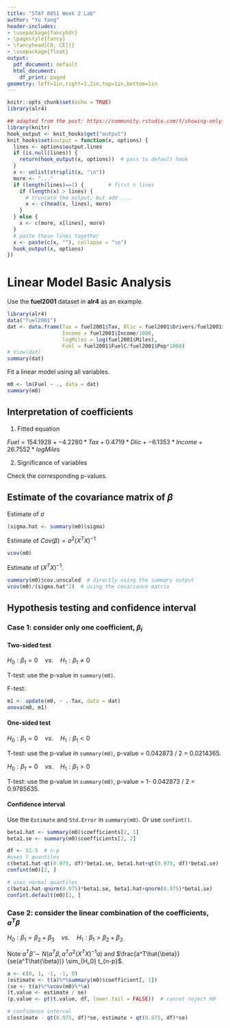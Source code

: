```yaml
---
title: "STAT 8051 Week 2 Lab"
author: "Yu Yang"
header-includes:
- \usepackage{fancyhdr}
- \pagestyle{fancy}
- \fancyhead[CO, CE]{}
- \usepackage{float}
output:
  pdf_document: default
  html_document:
    df_print: paged
geometry: left=1in,right=1.2in,top=1in,bottom=1in
---
```


```r
knitr::opts_chunk$set(echo = TRUE)
library(alr4)
```

```r
## adapted from the post: https://community.rstudio.com/t/showing-only-the-first-few-lines-of-the-results-of-a-code-chunk/6963
library(knitr)
hook_output <- knit_hooks$get("output")
knit_hooks$set(output = function(x, options) {
  lines <- options$output.lines
  if (is.null(lines)) {
    return(hook_output(x, options))  # pass to default hook
  }
  x <- unlist(strsplit(x, "\n"))
  more <- "..."
  if (length(lines)==1) {        # first n lines
    if (length(x) > lines) {
      # truncate the output, but add ....
      x <- c(head(x, lines), more)
    }
  } else {
    x <- c(more, x[lines], more)
  }
  # paste these lines together
  x <- paste(c(x, ""), collapse = "\n")
  hook_output(x, options)
})
```

# Linear Model Basic Analysis

Use the **fuel2001** dataset in **alr4** as an example.

```r
library(alr4)
data("fuel2001")
dat <- data.frame(Tax = fuel2001$Tax, Dlic = fuel2001$Drivers/fuel2001$Pop*1000, 
                  Income = fuel2001$Income/1000, 
                  logMiles = log(fuel2001$Miles),
                  Fuel = fuel2001$FuelC/fuel2001$Pop*1000)
# View(dat)
summary(dat)
```

Fit a linear model using all variables.

```r
m0 <- lm(Fuel ~ ., data = dat)
summary(m0)
```

## Interpretation of coefficients

(1) Fitted equation

$Fuel = 154.1928 + -4.2280*Tax + 0.4719*Dlic + -6.1353*Income + 26.7552*logMiles$

(2) Significance of variables

Check the corresponding p-values.

## Estimate of the covariance matrix of $\beta$

Estimate of $\sigma$
```r
(sigma.hat <- summary(m0)$sigma)
```

Estimate of $Cov(\beta) = \sigma^2(X^TX)^{-1}$
```r
vcov(m0)
```

Estimate of $(X^TX)^{-1}$.
```r
summary(m0)$cov.unscaled  # directly using the summary output
vcov(m0)/(sigma.hat^2)  # using the covariance matrix
```

## Hypothesis testing and confidence interval

### Case 1: consider only one coefficient, $\beta_i$

#### Two-sided test

$H_0: \beta_1 = 0 \quad vs. \quad H_1: \beta_1 \neq 0$

T-test: use the p-value in `summary(m0)`. 

F-test: 
```r
m1 <- update(m0, ~ .-Tax, data = dat)
anova(m0, m1)
```

#### One-sided test

$H_0: \beta_1 = 0 \quad vs. \quad H_1: \beta_1 < 0$

T-test: use the p-value in `summary(m0)`, p-value = 0.042873 / 2 = 0.0214365.

$H_0: \beta_1 = 0 \quad vs. \quad H_1: \beta_1 > 0$

T-test: use the p-value in `summary(m0)`, p-value =  1- 0.042873 / 2 = 0.9785635.

#### Confidence interval

Use the `Estimate` and `Std.Error` in `summary(m0)`. Or use `confint()`.
```r
beta1.hat <- summary(m0)$coefficients[2, 1]
beta1.se <- summary(m0)$coefficients[2, 2]

df <- 51-5  # n-p
#uses t quantiles
c(beta1.hat-qt(0.975, df)*beta1.se, beta1.hat+qt(0.975, df)*beta1.se)
confint(m0)[2, ]

# uses normal quantiles
c(beta1.hat-qnorm(0.975)*beta1.se, beta1.hat+qnorm(0.975)*beta1.se)
confint.default(m0)[2, ]
```

### Case 2: consider the linear combination of the coefficients, $a^T\beta$

$H_0: \beta_1 = \beta_2 + \beta_3 \quad vs. \quad H_1: \beta_1 > \beta_2 + \beta_3$

Note $a^T\hat{\beta} \sim N(a^T\beta, a^T\sigma^2(X^TX)^{-1}a)$ and 
$\frac{a^T\hat{\beta}}{se(a^T\hat{\beta})} \sim_{H_0} t_{n-p}$.
```r
a <- c(0, 1, -1, -1, 0)
(estimate <- t(a)%*%summary(m0)$coefficient[, 1])
(se <- t(a)%*%vcov(m0)%*%a)
(t.value <- estimate / se)
(p.value <- pt(t.value, df, lower.tail = FALSE))  # cannot reject H0

# confidence interval
c(estimate - qt(0.975, df)*se, estimate + qt(0.975, df)*se)
```


